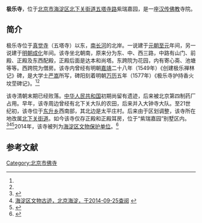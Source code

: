 {{文物保护单位
| 省名 = 北京市
| 市/县名 = 北京市海淀区
| 图片 = 
| 名称 = 极乐寺
| 编号 = 4-2
| 级别 = 
| 分类 = 古建筑
| 所在 = 紫瑞嘉园院内
| 时代 = 
| 登录 =2014年8月31日
}}

'''极乐寺'''，位于[[北京市|北京市]][[海淀区|海淀区]][[北下关街道|北下关街道]][[五塔寺路|五塔寺路]]紫瑞嘉园，是一座[[汉传佛教|汉传佛教]]寺院。

==简介==
极乐寺位于[[真觉寺|真觉寺]]（五塔寺）以东，[[长河|南长河]]的北岸。一说建于[[元朝|元朝]][[至元|至元]]年间，另一说建于[[明朝|明朝]][[成化|成化]]年间。该寺坐北朝南，原来分为东、中、西三路，中路有山门、前殿、正殿及东西配殿，正殿后面是达本和尚塔。东跨院为花园，内有寄心斋、池塘等等。西跨院为僧房。该寺内曾经有明朝[[嘉靖|嘉靖]]二十八年（1549年）《创建极乐禅林记》碑，是大学士[[严嵩|严嵩]]所写，碑阳刻着明朝[[万历|万历]]五年（1577年）《极乐寺护持香火坟茔碑记》。<ref name=hdwwgj/><ref name=bjfs/>

该寺清朝末期已经败落。[[中华人民共和国|中华人民共和国]]初期尚留有遗迹，后来被北京第四制药厂占用。早年，该寺周边曾经有北下关大队的农田，后来并入大钟寺大队。至21世纪初，该寺位于[[东升乡|东升乡]]西南部，其北边是太平庄村。后来由于区划调整，该寺所在地改属[[北下关街道|北下关街道]]。如今该寺仅存正殿和正殿耳房，位于“紫瑞嘉园”别墅区内。<ref>{{Cite web |url=http://dongsheng.bjhd.gov.cn/dsgk/dmyl/201107/t20110726_320444.htm |title=地名掌故，北京海淀东升，2011-07-26 |access-date=2014-09-24 |archive-date=2013-04-13 |archive-url=https://web.archive.org/web/20130413064703/http://dongsheng.bjhd.gov.cn/dsgk/dmyl/201107/t20110726_320444.htm |dead-url=yes }}</ref><ref name=hdwwgj>[http://gov.hdavec.org/news_show.asp?f_id=869&wt_id=3174 海淀区文物古迹，北京海淀，于2014-09-25查阅] {{webarchive|url=https://archive.is/20130503031454/http://gov.hdavec.org/news_show.asp?f_id=869&wt_id=3174 |date=2013-05-03 }}</ref><ref name=bjfs>{{Cite web |url=http://www.beihaichanyuan.org/e/DoPrint/?classid=35&id=5575 |title=北京的佛寺，北海禅院，2011-01-04 |access-date=2014-01-05 |archive-url=https://web.archive.org/web/20140106040550/http://www.beihaichanyuan.org/e/DoPrint/?classid=35&id=5575 |archive-date=2014-01-06 |dead-url=yes }}</ref>2014年，该寺被列为[[海淀区文物保护单位|海淀区文物保护单位]]。<ref>{{Cite web |url=http://whw.bjhd.gov.cn/whyc/hdww/wwgk/ |title=文物概况，北京市海淀区文化委员会，于2014-09-25查阅 |access-date=2014-09-24 |archive-url=https://web.archive.org/web/20141230103931/http://whw.bjhd.gov.cn/whyc/hdww/wwgk/ |archive-date=2014-12-30 |dead-url=yes }}</ref>

==参考文献==
{{reflist}}

[[Category:北京市佛寺|Category:北京市佛寺]]